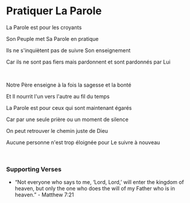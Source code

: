 # Pratiquer La Parole

La Parole est pour les croyants

Son Peuple met Sa Parole en pratique

Ils ne s'inquiètent pas de suivre Son enseignement

Car ils ne sont pas fiers mais pardonnent et sont pardonnés par Lui

<br />

Notre Père enseigne à la fois la sagesse et la bonté

Et Il nourrit l'un vers l'autre au fil du temps

La Parole est pour ceux qui sont maintenant égarés

Car par une seule prière ou un moment de silence

On peut retrouver le chemin juste de Dieu

Aucune personne n'est trop éloignée pour Le suivre à nouveau

<br />

### Supporting Verses

- “Not everyone who says to me, ‘Lord, Lord,’ will enter the kingdom of heaven, but only the one who does the will of my Father who is in heaven.” - Matthew 7:21